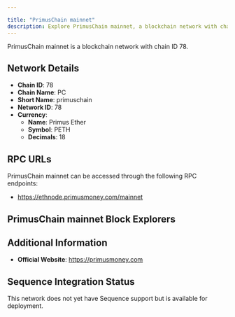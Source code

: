 ```yaml
---

title: "PrimusChain mainnet"
description: Explore PrimusChain mainnet, a blockchain network with chain ID 78. Learn about its native currency, Primus Ether, and how to interact with the network.
---
```




PrimusChain mainnet is a blockchain network with chain ID 78.

## Network Details

- **Chain ID**: 78
- **Chain Name**: PC
- **Short Name**: primuschain
- **Network ID**: 78
- **Currency**: 
  - **Name**: Primus Ether
  - **Symbol**: PETH
  - **Decimals**: 18

## RPC URLs

PrimusChain mainnet can be accessed through the following RPC endpoints:

- https://ethnode.primusmoney.com/mainnet

## PrimusChain mainnet Block Explorers



## Additional Information

- **Official Website**: https://primusmoney.com

## Sequence Integration Status

This network does not yet have Sequence support but is available for deployment.

